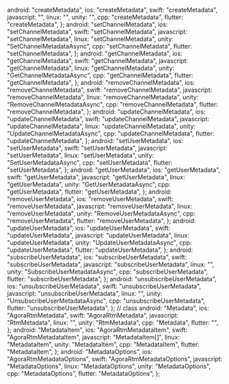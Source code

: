   android: "createMetadata",
  ios: "createMetadata",
  swift: "createMetadata",
  javascript: "",
  linux: "",
  unity: "",
  cpp: "createMetadata",
  flutter: "createMetadata",
};
  android: "setChannelMetadata",
  ios: "setChannelMetadata",
  swift: "setChannelMetadata",
  javascript: "setChannelMetadata",
  linux: "setChannelMetadata",
  unity: "SetChannelMetadataAsync",
  cpp: "setChannelMetadata",
  flutter: "setChannelMetadata",
};
  android: "getChannelMetadata",
  ios: "getChannelMetadata",
  swift: "getChannelMetadata",
  javascript: "getChannelMetadata",
  linux: "getChannelMetadata",
  unity: "GetChannelMetadataAsync",
  cpp: "getChannelMetadata",
  flutter: "getChannelMetadata",
};
  android: "removeChannelMetadata",
  ios: "removeChannelMetadata",
  swift: "removeChannelMetadata",
  javascript: "removeChannelMetadata",
  linux: "removeChannelMetadata",
  unity: "RemoveChannelMetadataAsync",
  cpp: "removeChannelMetadata",
  flutter: "removeChannelMetadata",
};
  android: "updateChannelMetadata",
  ios: "updateChannelMetadata",
  swift: "updateChannelMetadata",
  javascript: "updateChannelMetadata",
  linux: "updateChannelMetadata",
  unity: "UpdateChannelMetadataAsync",
  cpp: "updateChannelMetadata",
  flutter: "updateChannelMetadata",
};
  android: "setUserMetadata",
  ios: "setUserMetadata",
  swift: "setUserMetadata",
  javascript: "setUserMetadata",
  linux: "setUserMetadata",
  unity: "SetUserMetadataAsync",
  cpp: "setUserMetadata",
  flutter: "setUserMetadata",
};
  android: "getUserMetadata",
  ios: "getUserMetadata",
  swift: "getUserMetadata",
  javascript: "getUserMetadata",
  linux: "getUserMetadata",
  unity: "GetUserMetadataAsync",
  cpp: "getUserMetadata",
  flutter: "getUserMetadata",
};
  android: "removeUserMetadata",
  ios: "removeUserMetadata",
  swift: "removeUserMetadata",
  javascript: "removeUserMetadata",
  linux: "removeUserMetadata",
  unity: "RemoveUserMetadataAsync",
  cpp: "removeUserMetadata",
  flutter: "removeUserMetadata",
};
  android: "updateUserMetadata",
  ios: "updateUserMetadata",
  swift: "updateUserMetadata",
  javascript: "updateUserMetadata",
  linux: "updateUserMetadata",
  unity: "UpdateUserMetadataAsync",
  cpp: "updateUserMetadata",
  flutter: "updateUserMetadata",
};
  android: "subscribeUserMetadata",
  ios: "subscribeUserMetadata",
  swift: "subscribeUserMetadata",
  javascript: "subscribeUserMetadata",
  linux: "",
  unity: "SubscribeUserMetadataAsync",
  cpp: "subscribeUserMetadata",
  flutter: "subscribeUserMetadata",
};
  android: "unsubscribeUserMetadata",
  ios: "unsubscribeUserMetadata",
  swift: "unsubscribeUserMetadata",
  javascript: "unsubscribeUserMetadata",
  linux: "",
  unity: "UnsubscribeUserMetadataAsync",
  cpp: "unsubscribeUserMetadata",
  flutter: "unsubscribeUserMetadata",
};
// class
  android: "Metadata",
  ios: "AgoraRtmMetadata",
  swift: "AgoraRtmMetadata",
  javascript: "RtmMetadata",
  linux: "",
  unity: "RtmMetadata",
  cpp: "Metadata",
  flutter: "",
};
  android: "MetadataItem",
  ios: "AgoraRtmMetadataItem",
  swift: "AgoraRtmMetadataItem",
  javascript: "MetadataItem[]",
  linux: "MetadataItem",
  unity: "MetadataItem",
  cpp: "MetadataItem",
  flutter: "MetadataItem",
};
  android: "MetadataOptions",
  ios: "AgoraRtmMetadataOptions",
  swift: "AgoraRtmMetadataOptions",
  javascript: "MetadataOptions",
  linux: "MetadataOptions",
  unity: "MetadataOptions",
  cpp: "MetadataOptions",
  flutter: "MetadataOptions",
};